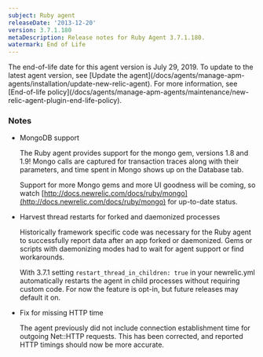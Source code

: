 ```yaml
---
subject: Ruby agent
releaseDate: '2013-12-20'
version: 3.7.1.180
metaDescription: Release notes for Ruby Agent 3.7.1.180.
watermark: End of Life
---
```


<Callout variant="important">
  The end-of-life date for this agent version is July 29, 2019. To update to the latest agent version, see [Update the agent](/docs/agents/manage-apm-agents/installation/update-new-relic-agent). For more information, see [End-of-life policy](/docs/agents/manage-apm-agents/maintenance/new-relic-agent-plugin-end-life-policy).
</Callout>

### Notes

* MongoDB support

  The Ruby agent provides support for the mongo gem, versions 1.8 and 1.9! Mongo calls are captured for transaction traces along with their parameters, and time spent in Mongo shows up on the Database tab.

  Support for more Mongo gems and more UI goodness will be coming, so watch [http://docs.newrelic.com/docs/ruby/mongo](http://docs.newrelic.com/docs/ruby/mongo) for up-to-date status.
* Harvest thread restarts for forked and daemonized processes

  Historically framework specific code was necessary for the Ruby agent to successfully report data after an app forked or daemonized. Gems or scripts with daemonizing modes had to wait for agent support or find workarounds.

  With 3.7.1 setting `restart_thread_in_children: true` in your newrelic.yml automatically restarts the agent in child processes without requiring custom code. For now the feature is opt-in, but future releases may default it on.
* Fix for missing HTTP time

  The agent previously did not include connection establishment time for outgoing Net::HTTP requests. This has been corrected, and reported HTTP timings should now be more accurate.
